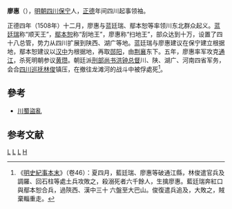 '''廖惠'''（{{bd|？||1509年||catIdx=}}），[[明朝|明朝]][[四川|四川]][[保宁|保宁]]人，[[正德_(明朝)|正德]]年间四川起事领袖。

正德四年（1508年）十二月，廖惠与蓝廷瑞、鄢本恕等率领川东北群众起义。[[蓝廷瑞|蓝廷瑞]]称“顺天王”，[[鄢本恕|鄢本恕]]称“刮地王”，廖惠称“扫地王”，部众达到十万，设置了四十八总管，势力从四川扩展到陕西、湖广等地。蓝廷瑞与廖惠建议在保宁建立根据地，鄢本恕建议以[[汉中|汉中]]为根据地，再取[[郧阳|郧阳]]，由[[荆州|荆]][[襄阳|襄]]东下。五年，廖惠率军攻克[[通江|通江]]，杀死明朝参议[[黄瓒|黄瓒]]。朝廷派[[刑部尚书|刑部尚书]][[洪钟|洪钟]][[总督|总督]]川、陕、湖广、河南四省军务，会合[[四川巡抚|四川巡抚]][[林俊_(明朝)|林俊]]镇压，在撤往龙滩河的战斗中被俘處死<ref>《[[s:明史紀事本末|明史紀事本末]]》（卷46）：夏四月，藍廷瑞、廖惠等破通江縣，林俊遣官兵及調羅、回石柱等處土兵攻敗之，殺溺死者六千餘人，生擒廖惠。藍廷瑞奔紅口與鄢本恕合兵，過陝西、漢中三十 六盤至大巴山。俊復遣兵追及，大敗之，賊棄輜重走。</ref>。

==參考==
*[[川蜀盜亂|川蜀盜亂]]

==参考文献==
{{reflist}}
[[Category:明朝民变领袖|L]] 
[[Category:明朝被處決者|L]] 
[[Category:四川人|L]]
[[Category:廖姓|H]]